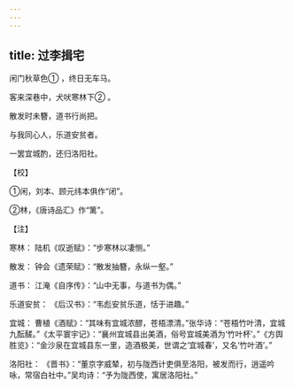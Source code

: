 ```yaml
---
---
---
```

title: 过李揖宅
---




闲门秋草色① ，终日无车马。

客来深巷中，犬吠寒林下② 。

散发时未簪，道书行尚把。

与我同心人，乐道安贫者。

一罢宜城酌，还归洛阳社。

【校】

①闲，刘本、顾元纬本俱作“闭”。

②林，《唐诗品汇》作“篱”。

【注】

寒林： 陆机《叹逝赋》：“步寒林以凄恻。”

散发： 钟会《遗荣赋》：“散发抽簪，永纵一壑。”

道书： 江淹《自序传》：“山中无事，与道书为偶。”

乐道安贫： 《后汉书》：“韦彪安贫乐道，恬于进趣。”

宜城： 曹植《酒赋》：“其味有宜城浓醪，苍梧漂清。”张华诗：“苍梧竹叶清，宜城九酝醝。”《太平寰宇记》：“襄州宜城县出美酒，俗号宜城美酒为‘竹叶杯’。”《方舆胜览》：“金沙泉在宜城县东一里，造酒极美，世谓之‘宜城春’，又名‘竹叶酒’。”

洛阳社： 《晋书》：“董京字威辇，初与陇西计吏俱至洛阳，被发而行，逍遥吟咏，常宿白社中。”吴均诗：“予为陇西使，寓居洛阳社。”